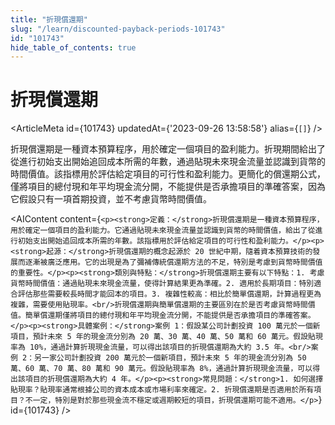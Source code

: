 ```yaml
---
title: "折現償還期"
slug: "/learn/discounted-payback-periods-101743"
id: "101743"
hide_table_of_contents: true
---
```



# 折現償還期

<ArticleMeta id={101743} updatedAt={'2023-09-26 13:58:58'} alias={`[]`} />
<div className='border-solid border-b border-t-0 my-4 border-[var(--ifm-color-gray-300)]' />

折現償還期是一種資本預算程序，用於確定一個項目的盈利能力。折現期間給出了從進行初始支出開始追回成本所需的年數，通過貼現未來現金流量並認識到貨幣的時間價值。該指標用於評估給定項目的可行性和盈利能力。更簡化的償還期公式，僅將項目的總付現和年平均現金流分開，不能提供是否承擔項目的準確答案，因為它假設只有一項首期投資，並不考慮貨幣時間價值。

<AIContent content={`<p><strong>定義：</strong>折現償還期是一種資本預算程序，用於確定一個項目的盈利能力。它通過貼現未來現金流量並認識到貨幣的時間價值，給出了從進行初始支出開始追回成本所需的年數。該指標用於評估給定項目的可行性和盈利能力。</p><p><strong>起源：</strong>折現償還期的概念起源於 20 世紀中期，隨着資本預算技術的發展而逐漸被廣泛應用。它的出現是為了彌補傳統償還期方法的不足，特別是考慮到貨幣時間價值的重要性。</p><p><strong>類別與特點：</strong>折現償還期主要有以下特點：1. 考慮貨幣時間價值：通過貼現未來現金流量，使得計算結果更為準確。2. 適用於長期項目：特別適合評估那些需要較長時間才能回本的項目。3. 複雜性較高：相比於簡單償還期，計算過程更為複雜，需要使用貼現率。<br/>折現償還期與簡單償還期的主要區別在於是否考慮貨幣時間價值。簡單償還期僅將項目的總付現和年平均現金流分開，不能提供是否承擔項目的準確答案。</p><p><strong>具體案例：</strong>案例 1：假設某公司計劃投資 100 萬元於一個新項目，預計未來 5 年的現金流分別為 20 萬、30 萬、40 萬、50 萬和 60 萬元。假設貼現率為 10%，通過計算折現現金流量，可以得出該項目的折現償還期為大約 3.5 年。<br/>案例 2：另一家公司計劃投資 200 萬元於一個新項目，預計未來 5 年的現金流分別為 50 萬、60 萬、70 萬、80 萬和 90 萬元。假設貼現率為 8%，通過計算折現現金流量，可以得出該項目的折現償還期為大約 4 年。</p><p><strong>常見問題：</strong>1. 如何選擇貼現率？貼現率通常根據公司的資本成本或市場利率來確定。2. 折現償還期是否適用於所有項目？不一定，特別是對於那些現金流不穩定或週期較短的項目，折現償還期可能不適用。</p>`} id={101743} />
